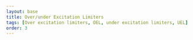 ```yaml
---
layout: base
title: Over/under Excitation Limiters
tags: [Over excitation limiters, OEL, under excitation limiters, UEL]
order: 3
---
```

